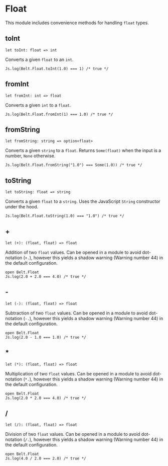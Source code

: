 # Float

This module includes convenience methods for handling `float` types.

## toInt

```res sig
let toInt: float => int
```

Converts a given `float` to an `int`.

```res example
Js.log(Belt.Float.toInt(1.0) === 1) /* true */
```

## fromInt

```res sig
let fromInt: int => float
```

Converts a given `int` to a `float`.

```res example
Js.log(Belt.Float.fromInt(1) === 1.0) /* true */
```

## fromString

```res sig
let fromString: string => option<float>
```

Converts a given `string` to a `float`. Returns `Some(float)` when the input is a number, `None` otherwise.

```res example
Js.log(Belt.Float.fromString("1.0") === Some(1.0)) /* true */
```

## toString

```res sig
let toString: float => string
```

Converts a given `float` to a `string`. Uses the JavaScript `String` constructor under the hood.

```res example
Js.log(Belt.Float.toString(1.0) === "1.0") /* true */
```

## +

```re sig
let (+): (float, float) => float
```

Addition of two `float` values.
Can be opened in a module to avoid dot-notation (`+.`), however this yields a shadow warning (Warning number 44) in the default configuration.

```res example
open Belt.Float
Js.log(2.0 + 2.0 === 4.0) /* true */
```

## -

```re sig
let (-): (float, float) => float
```

Subtraction of two `float` values.
Can be opened in a module to avoid dot-notation (`-.`), however this yields a shadow warning (Warning number 44) in the default configuration.

```res example
open Belt.Float
Js.log(2.0 - 1.0 === 1.0) /* true */
```

## \*

```re sig
let (*): (float, float) => float
```

Multiplication of two `float` values.
Can be opened in a module to avoid dot-notation (`*.`), however this yields a shadow warning (Warning number 44) in the default configuration.

```res example
open Belt.Float
Js.log(2.0 * 2.0 === 4.0) /* true */
```

## /

```re sig
let (/): (float, float) => float
```

Division of two `float` values.
Can be opened in a module to avoid dot-notation (`/.`), however this yields a shadow warning (Warning number 44) in the default configuration.

```res example
open Belt.Float
Js.log(4.0 / 2.0 === 2.0) /* true */
```
